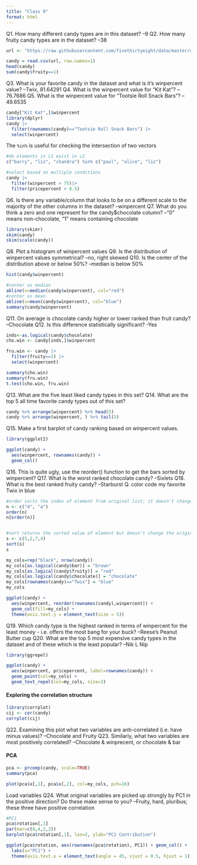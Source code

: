 ```yaml
---
title: "Class 9"
format: html
---
```

Q1. How many different candy types are in this dataset? --9
Q2. How many fruity candy types are in the dataset? --38
```R
url <- "https://raw.githubusercontent.com/fivethirtyeight/data/master/candy-power-ranking/candy-data.csv"

candy = read.csv(url, row.names=1)
head(candy)
sum(candy$fruity==1)
```

Q3. What is your favorite candy in the dataset and what is it’s winpercent value? --Twix, 81.64291
Q4. What is the winpercent value for “Kit Kat”? --76.7686
Q5. What is the winpercent value for “Tootsie Roll Snack Bars”? --49.6535	
```R
candy["Kit Kat",]$winpercent
library(dplyr)
candy |> 
  filter(rownames(candy)=="Tootsie Roll Snack Bars") |> 
  select(winpercent)
```

The `%in%` is useful for checking the intersection of two vectors 
```R
#do elements in c1 exist in c2
c("barry", "liz", "chandra") %in% c("paul", "alice", "liz")
```
```R
#select based on multiple conditions
candy |>
  filter(winpercent > 75)|>
  filter(pricepercent < 0.5)
```

Q6. Is there any variable/column that looks to be on a different scale to the majority of the other columns in the dataset? --winpercent
Q7. What do you think a zero and one represent for the candy$chocolate column? --"0" means non-chocolate, "1" means containing chocolate
```R
library(skimr)
skim(candy)
skim(scale(candy))
```

Q8. Plot a histogram of winpercent values
Q9. Is the distribution of winpercent values symmetrical? --no, right skewed
Q10. Is the center of the distribution above or below 50%? --median is below 50%
```R
hist(candy$winpercent)

#center as median
abline(v=median(candy$winpercent), col="red")
#center as mean
abline(v=mean(candy$winpercent), col="blue")
summary(candy$winpercent)
```
Q11. On average is chocolate candy higher or lower ranked than fruit candy? --Chocolate
Q12. Is this difference statistically significant? -Yes
```R
inds<-as.logical(candy$chocolate)
cho.win <- candy[inds,]$winpercent

fru.win <- candy |> 
  filter(fruity==1) |>
  select(winpercent)

summary(cho.win)
summary(fru.win)
t.test(cho.win, fru.win)
```

Q13. What are the five least liked candy types in this set?
Q14. What are the top 5 all time favorite candy types out of this set?
```R
candy %>% arrange(winpercent) %>% head(5)
candy %>% arrange(winpercent, ) %>% tail(5)
```

Q15. Make a first barplot of candy ranking based on winpercent values.
```R
library(ggplot2)

ggplot(candy) + 
  aes(winpercent, rownames(candy)) +
  geom_col()
```
Q16. This is quite ugly, use the reorder() function to get the bars sorted by winpercent?
Q17. What is the worst ranked chocolate candy? --Sixlets
Q18. What is the best ranked fruity candy? --Starburst
Q. color code my favorite Twix in blue
```R
#order sorts the index of element from original list; it doesn't change the original list
n <- c("d", "a")
order(n)
n[order(n)]


#sort returns the sorted value of element but doesn't change the original list either
s <- c(5,2,7,4)
sort(s)
s

my_cols=rep("black", nrow(candy))
my_cols[as.logical(candy$bar)] = "brown"
my_cols[as.logical(candy$fruity)] = "red"
my_cols[as.logical(candy$chocolate)] = "chocolate"
my_cols[rownames(candy)=="Twix"] = "blue"
my_cols

ggplot(candy) + 
  aes(winpercent, reorder(rownames(candy),winpercent)) +
  geom_col(fill=my_cols) + 
  theme(axis.text.y = element_text(size = 5))
```

Q19. Which candy type is the highest ranked in terms of winpercent for the least money - i.e. offers the most bang for your buck? --Reese's Peanut Butter cup
Q20. What are the top 5 most expensive candy types in the dataset and of these which is the least popular? --Nik L Nip
```R
library(ggrepel)

ggplot(candy) +
  aes(winpercent, pricepercent, label=rownames(candy)) +
  geom_point(col=my_cols) + 
  geom_text_repel(col=my_cols, size=3)
```
#### Exploring the correlation structure
```R
library(corrplot)
cij <- cor(candy)
corrplot(cij)
```

Q22. Examining this plot what two variables are anti-correlated (i.e. have minus values)? --Chocolate and Fruity
Q23. Similarly, what two variables are most positively correlated? --Chocolate & winprecent, or chocolate & bar

#### PCA
```R
pca <- prcomp(candy, scale=TRUE)
summary(pca)

plot(pca$x[,1], pca$x[,2], col=my_cols, pch=16)
```

Load variables
Q24. What original variables are picked up strongly by PC1 in the positive direction? Do these make sense to you? --Fruity, hard, pluribus; these three have positive correlation
```R
#PC1
pca$rotation[,1]
par(mar=c(8,4,2,2))
barplot(pca$rotation[,1], las=2, ylab="PC1 Contribution")

ggplot(pca$rotation, aes(rownames(pca$rotation), PC1)) + geom_col() + 
  labs(x="PC1") +
  theme(axis.text.x = element_text(angle = 45, vjust = 0.5, hjust = 1))
```


